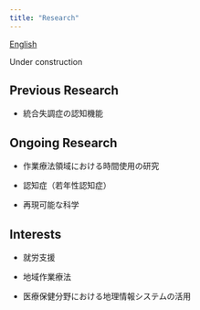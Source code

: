 ---
title: "Research"
---

[English](research_english.qmd)

Under construction

## Previous Research

-   統合失調症の認知機能

## Ongoing Research

-   作業療法領域における時間使用の研究

-   認知症（若年性認知症）

-   再現可能な科学

## Interests

-   就労支援

-   地域作業療法

-   医療保健分野における地理情報システムの活用
